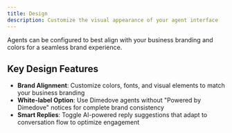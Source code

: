 ```yaml
---
title: Design
description: Customize the visual appearance of your agent interface
---
```


Agents can be configured to best align with your business branding and colors for a seamless brand experience.

## Key Design Features

- **Brand Alignment**: Customize colors, fonts, and visual elements to match your business branding
- **White-label Option**: Use Dimedove agents without "Powered by Dimedove" notices for complete brand consistency
- **Smart Replies**: Toggle AI-powered reply suggestions that adapt to conversation flow to optimize engagement